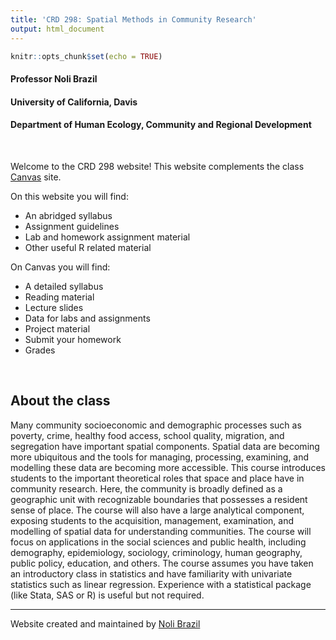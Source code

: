 ```yaml
---
title: 'CRD 298: Spatial Methods in Community Research'
output: html_document
---
```


<style>
p.comment {
background-color: #DBDBDB;
padding: 10px;
border: 1px solid black;
margin-left: 25px;
border-radius: 5px;
font-style: italic;
}

</style>

```r
knitr::opts_chunk$set(echo = TRUE)
```

<h4 style="font-style:normal">Professor Noli Brazil</h4>
<h4 style="font-style:normal">University of California, Davis</h4>
<h4 style="font-style:normal">Department of Human Ecology, Community and Regional Development</h4>

\

Welcome to the CRD 298 website!  This website complements the class [Canvas](https://login.canvas.ucdavis.edu/) site.  

On this website you will find:

* An abridged syllabus
* Assignment guidelines 
* Lab and homework assignment material
* Other useful R related material

On Canvas you will find:

* A detailed syllabus
* Reading material
* Lecture slides
* Data for labs and assignments
* Project material
* Submit your homework
* Grades

\


## About the class

Many community socioeconomic and demographic processes such as poverty, crime, healthy food access, school quality, migration, and segregation have important spatial components.  Spatial data are becoming more ubiquitous and the tools for managing, processing, examining, and modelling these data are becoming more accessible.  This course introduces students to the important theoretical roles that space and place have in community research.  Here, the community is broadly defined as a geographic unit with recognizable boundaries that possesses a resident sense of place.  The course will also have a large analytical component, exposing students to the acquisition, management, examination, and modelling of spatial data for understanding communities.  The course will focus on applications in the social sciences and public health, including demography, epidemiology, sociology, criminology, human geography, public policy, education, and others.  The course assumes you have taken an introductory class in statistics and have familiarity with univariate statistics such as linear regression.  Experience with a statistical package (like Stata, SAS or R) is useful but not required.


***

Website created and maintained by [Noli Brazil](https://nbrazil.faculty.ucdavis.edu/)
